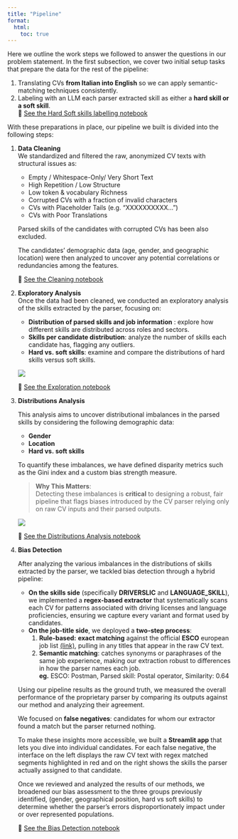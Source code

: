 ```yaml
---
title: "Pipeline"
format:
  html:
    toc: true
---
```


Here we outline the work steps we followed to answer the questions in our problem statement. In the first subsection, we cover two initial setup tasks that prepare the data for the rest of the pipeline:

1. Translating CVs **from Italian into English** so we can apply semantic-matching techniques consistently. 
2. Labeling with an LLM each parser extracted skill as either a **hard skill or a soft skill**. <br>  🔗 [See the Hard Soft skills labelling notebook](../hiring_cv_bias/hard_soft_skills_labelling/hard_soft_skill_labelling.html)   

With these preparations in place, our pipeline we built is divided into the following steps:

1. **Data Cleaning**  
   We standardized and filtered the raw, anonymized CV texts with structural issues as:
   - Empty / Whitespace-Only/ Very Short Text
   - High Repetition / Low Structure
   - Low token & vocabulary Richness
   - Corrupted CVs with a fraction of invalid characters
   - CVs with Placeholder Tails (e.g. “XXXXXXXXXX…”)
   - CVs with Poor Translations

   Parsed skills of the candidates with corrupted CVs has been also excluded.

   The candidates’ demographic data (age, gender, and geographic location) were then analyzed to uncover any potential correlations or redundancies among the features.

   🔗 [See the Cleaning notebook](../notebooks/data_cleaning.html)

2. **Exploratory Analysis**  
   Once the data had been cleaned, we conducted an exploratory analysis of the skills extracted by the parser, focusing on:
   - **Distribution of parsed skills and job information** : explore how different skills are distributed across roles and sectors.
   - **Skills per candidate distribution**: analyze the number of skills each candidate has, flagging any outliers.
   - **Hard vs. soft skills**: examine and compare the distributions of hard skills versus soft skills.

   ![](../pages/images/skill_distribution.png){.lightbox style="max-width: 90%;"}


   🔗 [See the Exploration notebook](../notebooks/data_exploration.html)

3. **Distributions Analysis**  

   This analysis aims to uncover distributional imbalances in the parsed skills by considering the following demographic data:
   - **Gender**
   - **Location**
   - **Hard vs. soft skills**

   To quantify these imbalances, we have defined disparity metrics such as the Gini index and a custom bias strength measure.

   >**Why This Matters**: <br>
   > Detecting these imbalances is **critical** to designing a robust, fair pipeline that flags biases introduced by the CV parser relying only on raw CV inputs and their parsed outputs.  
   
   ![](../pages/images/gender_distribution.png){.lighbox} 

   🔗 [See the Distributions Analysis notebook](../notebooks/distributions_analysis.html)

4. **Bias Detection**  

   After analyzing the various imbalances in the distributions of skills extracted by the parser, we tackled bias detection through a hybrid pipeline:

   * **On the skills side** (specifically **DRIVERSLIC** and **LANGUAGE\_SKILL**), we implemented a **regex-based extractor** that systematically scans each CV for patterns associated with driving licenses and language proficiencies, ensuring we capture every variant and format used by candidates.
   * **On the job-title side**, we deployed a **two-step process**:
      1. **Rule-based:** **exact matching** against the official **ESCO** european job list [(link)](https://esco.ec.europa.eu/en/about-esco ), pulling in any titles that appear in the raw CV text.
      2. **Semantic matching**: catches synonyms or paraphrases of the same job experience, making our extraction robust to differences in how the parser names each job. <br>
      **eg.**  ESCO: Postman, Parsed skill: Postal operator, Similarity: 0.64
    
   Using our pipeline results as the ground truth, we measured the overall performance of the proprietary parser by comparing its outputs against our method and analyzing their agreement.

   We focused on **false negatives**: candidates for whom our extractor found a match but the parser returned nothing. 
   
   To make these insights more accessible, we built a **Streamlit app** that lets you dive into individual candidates. For each false negative, the interface on the left displays the raw CV text with regex matched segments highlighted in red and on the right shows the skills the parser actually assigned to that candidate.

   Once we reviewed and analyzed the results of our methods, we broadened our bias assessment to the three groups previously identified, (gender, geographical position, hard vs soft skills) to determine whether the parser’s errors disproportionately impact under or over represented populations.

   🔗 [See the Bias Detection notebook](../notebooks/bias_detection.html)

